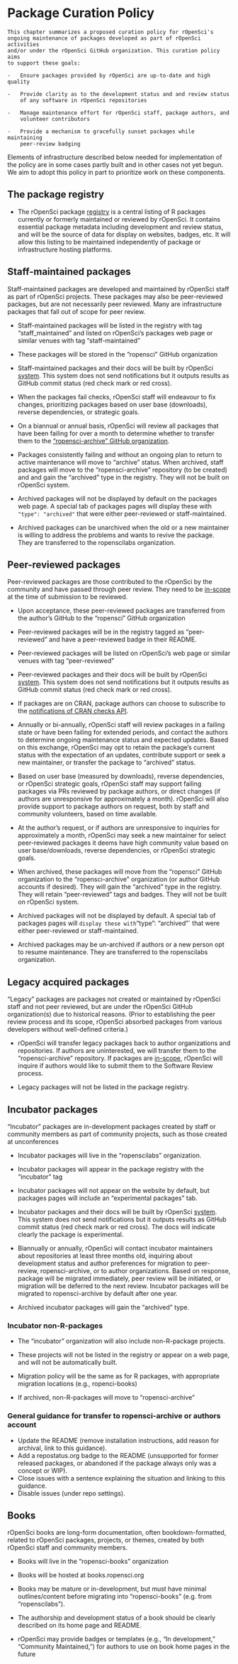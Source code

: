 # Package Curation Policy {#curationpolicy}

```block
This chapter summarizes a proposed curation policy for rOpenSci's
ongoing maintenance of packages developed as part of rOpenSci activities
and/or under the rOpenSci GitHub organization. This curation policy aims
to support these goals:

-   Ensure packages provided by rOpenSci are up-to-date and high quality

-   Provide clarity as to the development status and and review status
    of any software in rOpenSci repositories

-   Manage maintenance effort for rOpenSci staff, package authors, and
    volunteer contributors

-   Provide a mechanism to gracefully sunset packages while maintaining
    peer-review badging

```

Elements of infrastructure described
below needed for implementation of the policy are in some cases partly
built and in other cases not yet begun. We aim to adopt this policy in
part to prioritize work on these components.

## The package registry

-   The rOpenSci package
[registry](https://github.com/ropensci/roregistry)
is a central listing of R packages currently or formerly
maintained or reviewed by rOpenSci. It contains essential package
metadata including development and review status, and will be the
source of data for display on websites, badges, etc. It will allow
this listing to be maintained independently of package or
infrastructure hosting platforms.

## Staff-maintained packages

Staff-maintained packages are developed and maintained by rOpenSci staff
as part of rOpenSci projects. These packages may also be peer-reviewed
packages, but are not necessarily peer reviewed. Many are infrastructure
packages that fall out of scope for peer review.

-   Staff-maintained packages will be listed in the registry with tag
    "staff_maintained" and listed on rOpenSci's packages web page or similar
    venues with tag "staff-maintained"

-   These packages will be stored in the "ropensci" GitHub
    organization

-   Staff-maintained packages and their docs will be built by rOpenSci 
    [system](https://status.ropensci.org/). This system does not send notifications 
    but it outputs results as GitHub commit status (red check mark or red cross).

-   When the packages fail checks, rOpenSci staff will endeavour to fix
    changes, prioritizing packages based on user base (downloads),
    reverse dependencies, or strategic goals.

-   On a biannual or annual basis, rOpenSci will review all packages
    that have been failing for over a month to determine whether to transfer them to the ["ropensci-archive" GitHub organization](https://github.com/ropensci-archive).

-   Packages consistently failing and without an ongoing plan to return
    to active maintenance will move to "archive" status. When
    archived, staff packages will move to the "ropensci-archive"
    repository (to be created) and and gain the "archived" type in
    the registry. They will not be built on rOpenSci system.

-   Archived packages will not be displayed by default on the packages
    web page. A special tab of packages pages will display
    these with `"type": "archived"`
     that were either peer-reviewed or staff-maintained.

-   Archived packages can be unarchived when the old or a new maintainer
    is willing to address the problems and wants to revive the
    package. They are transferred to the ropenscilabs organization.

## Peer-reviewed packages

Peer-reviewed packages are those contributed to the rOpenSci by the
community and have passed through peer review. They need to be
[in-scope](#aims-and-scope)
at the time of submission to be reviewed.

-   Upon acceptance, these peer-reviewed packages are transferred from
    the author's GitHub to the "ropensci" GitHub organization

-   Peer-reviewed packages will be in the registry tagged as
    "peer-reviewed" and have a peer-reviewed badge in their README.

-   Peer-reviewed packages will be listed on rOpenSci's web page or
    similar venues with tag "peer-reviewed"

-   Peer-reviewed packages and their docs will be built by rOpenSci 
    [system](https://status.ropensci.org/). This system does not send notifications 
    but it outputs results as GitHub commit status (red check mark or red cross).

-   If packages are on CRAN, package authors can choose to subscribe to the [notifications 
    of CRAN checks API](https://docs.cranchecks.info/#notifications).

-   Annually or bi-annually, rOpenSci staff will review packages in a
    failing state or have been failing for extended periods, and
    contact the authors to determine ongoing maintenance status and
    expected updates. Based on this exchange, rOpenSci may opt to
    retain the package's current status with the expectation of an
    updates, contribute support or seek a new maintainer, or transfer
    the package to "archived" status.

-   Based on user base (measured by downloads), reverse dependencies, or
    rOpenSci strategic goals, rOpenSci staff may support failing
    packages via PRs reviewed by package authors, or direct changes
    (if authors are unresponsive for approximately a month). rOpenSci
    will also provide support to package authors on request, both by
    staff and community volunteers, based on time available.

-   At the author's request, or if authors are unresponsive to
    inquiries for approximately a month, rOpenSci may seek a new
    maintainer for select peer-reviewed packages it deems have high
    community value based on user base/downloads, reverse
    dependencies, or rOpenSci strategic goals.

-   When archived, these packages will move from the "ropensci" GitHub
    organization to the "ropensci-archive" organization (or author
    GitHub accounts if desired). They will gain the "archived" type
    in the registry. They will retain "peer-reviewed" tags and
    badges. They will not be built on rOpenSci system.

-   Archived packages will not be displayed by default. A special tab of packages
   pages will `display these with `"type": "archived"`
     that were either peer-reviewed or staff-maintained.
    
-   Archived packages may be un-archived if authors or a new person
    opt to resume maintenance. They are transferred to the ropenscilabs organization.

## Legacy acquired packages

"Legacy" packages are packages not created or maintained by rOpenSci
staff and not peer reviewed, but are under the rOpenSci GitHub
organization(s) due to historical reasons. (Prior to establishing the
peer review process and its scope, rOpenSci absorbed packages from
various developers without well-defined criteria.)

-   rOpenSci will transfer legacy packages back to author organizations
    and repositories. If authors are uninterested, we will transfer
    them to the "ropensci-archive" repository. If packages are
    [in-scope](https://devguide.ropensci.org/policies.html#aims-and-scope),
    rOpenSci will inquire if authors would like to submit them to the
    Software Review process.

-   Legacy packages will not be listed in the package registry.

## Incubator packages

"Incubator" packages are in-development packages created by staff or
community members as part of community projects, such as those created
at unconferences

-   Incubator packages will live in the "ropenscilabs" organization.

-   Incubator packages will appear in the package registry with the
    "incubator" tag

-   Incubator packages will not appear on the website by default, but
    packages pages will include an "experimental packages" tab.
    
-   Incubator packages and their docs will be built by rOpenSci 
    [system](https://status.ropensci.org/). This system does not send notifications 
    but it outputs results as GitHub commit status (red check mark or red cross).
    The docs will indicate clearly the package is experimental.

-   Biannually or annually, rOpenSci will contact incubator maintainers
    about repositories at least three months old, inquiring about
    development status and author preferences for migration to
    peer-review, ropensci-archive, or to author organizations. Based
    on response, package will be migrated immediately, peer review
    will be initiated, or migration will be deferred to the next
    review. Incubator packages will be migrated to ropensci-archive by
    default after one year.

-   Archived incubator packages will gain the "archived" type.

### Incubator non-R-packages

-   The "incubator" organization will also include non-R-package
    projects.

-   These projects will not be listed in the registry or appear on a web
    page, and will not be automatically built.

-   Migration policy will be the same as for R packages, with
    appropriate migration locations (e.g., ropenci-books)

-   If archived, non-R-packages will move to "ropensci-archive"

### General guidance for transfer to ropensci-archive or authors account

- Update the README (remove installation instructions, add reason for archival,
  link to this guidance).
- Add a repostatus.org badge to the README (unsupported for former released packages, 
  or abandoned if the package always only was a concept or WIP).
- Close issues with a sentence explaining the situation and linking to this guidance.
- Disable issues (under repo settings).

## Books

rOpenSci books are long-form documentation, often bookdown-formatted,
related to rOpenSci packages, projects, or themes, created by both
rOpenSci staff and community members.

-   Books will live in the "ropensci-books" organization

-   Books will be hosted at books.ropensci.org

-   Books may be mature or in-development, but must have minimal
    outlines/content before migrating into "ropensci-books" (e.g.
    from "ropenscilabs").

-   The authorship and development status of a book should be clearly
    described on its home page and README.

-   rOpenSci may provide badges or templates (e.g., "In development,"
    "Community Maintained,") for authors to use on book home pages
    in the future
